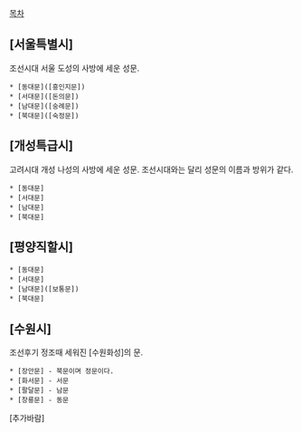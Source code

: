 [[목차]]
== [서울특별시] ==
조선시대 서울 도성의 사방에 세운 성문.

 * [동대문]([흥인지문])
 * [서대문]([돈의문])
 * [남대문]([숭례문])
 * [북대문]([숙정문])

== [개성특급시] ==
고려시대 개성 나성의 사방에 세운 성문. 조선시대와는 달리 성문의 이름과 방위가 같다.

 * [동대문]
 * [서대문]
 * [남대문]
 * [북대문]

== [평양직할시] ==
 * [동대문]
 * [서대문]
 * [남대문]([보통문])
 * [북대문]

== [수원시] ==
조선후기 정조때 세워진 [수원화성]의 문.
 * [장안문] - 북문이며 정문이다.
 * [화서문] - 서문
 * [팔달문] - 남문
 * [창룡문] - 동문

[추가바람]
